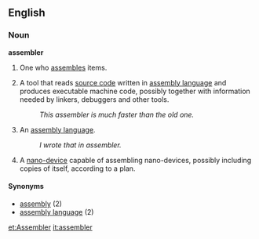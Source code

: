 ==English==

===Noun===
'''assembler'''

# One who [[assemble]]s items.
# {{computing}} A tool that reads [[source code]] written in [[assembly language]] and produces executable machine code, possibly together with information needed by linkers, debuggers and other tools.
#: ''This assembler is much faster than the old one.''
# {{cattag2|computing|uncountable}} An [[assembly language]].
#:''I wrote that in assembler.''
# {{nanotech}} A [[nano-device]] capable of assembling nano-devices, possibly including copies of itself, according to a plan.

====Synonyms====
*[[assembly]] (2)
*[[assembly language]] (2)

[[et:Assembler]]
[[it:assembler]]